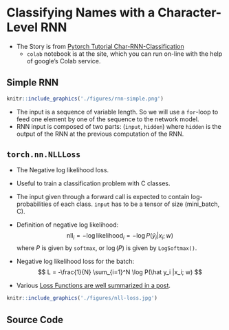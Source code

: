 
# Classifying Names with a Character-Level RNN

- The Story is from [Pytorch Tutorial Char-RNN-Classification](https://pytorch.org/tutorials/intermediate/char_rnn_classification_tutorial.html)
    - `colab` notebook is at the site, which you can run on-line with the help of google's Colab service.

## Simple RNN

```r
knitr::include_graphics('./figures/rnn-simple.png')
```

- The input is a sequence of variable length. So we will use a `for`-loop to feed one element by one of the sequence to the network model.
- RNN input is composed of two parts: (`input`, `hidden`) where `hidden` is the output of the RNN at the previous computation of the RNN.

## `torch.nn.NLLLoss`

- The Negative  log likelihood loss.
- Useful to train a classification problem with C classes.
- The input given through a forward call is expected to contain log-probabilities of each class. `input` has to be a tensor of size (mini_batch, C).

- Definition of negative log likelihood:
$$
    \mbox{nll}_i = -\log \mbox{likelihood}_i = -\log P(\hat y_i |x_i; w)
$$
where $P$ is given by `softmax`, or $\log(P)$ is given by `LogSoftmax()`.

- Negative log likelihood loss for the batch:
$$
    L = -\frac{1}{N} \sum_{i=1}^N \log P(\hat y_i |x_i; w)
$$

- Various [Loss Functions are well summarized in a post](https://isaacchanghau.github.io/post/loss_functions/).

```r
knitr::include_graphics('./figures/nll-loss.jpg')
```


## Source Code

```python
```

